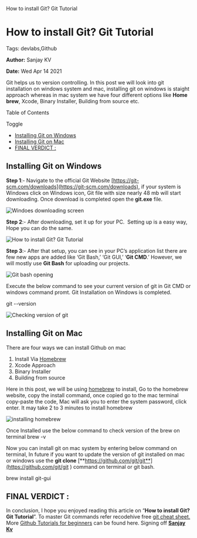    How to install Git? Git Tutorial

How to install Git? Git Tutorial
================================

Tags: devlabs,Github

**Author:** Sanjay KV

**Date:** Wed Apr 14 2021

Git helps us to version controlling. In this post we will look into git installation on windows system and mac, installing git on windows is staight approach whereas in mac system we have four different options like **Home brew**, Xcode, Binary Installer, Building from source etc.

Table of Contents

Toggle

*   [Installing Git on Windows](https://recodehive.com/how-to-install-git-git-tutorial/#Installing_Git_on_Windows "Installing Git on Windows")
*   [Installing Git on Mac](https://recodehive.com/how-to-install-git-git-tutorial/#Installing_Git_on_Mac "Installing Git on Mac")
*   [FINAL VERDICT :](https://recodehive.com/how-to-install-git-git-tutorial/#FINAL_VERDICT "FINAL VERDICT :")

**Installing Git on Windows**
-----------------------------

**Step 1**:- Navigate to the official Git Website [https://git-scm.com/downloads](https://git-scm.com/downloads), if your system is Windows click on Windows icon, Git file with size nearly 48 mb will start downloading. Once download is completed open the **git.exe** file.

![Windoes downloading screen](https://recodehive.com/wp-content/uploads/2021/04/image-174.png)

**Step 2**:- After downloading, set it up for your PC.  Setting up is a easy way, Hope you can do the same.

![How to install Git? Git Tutorial](https://recodehive.com/wp-content/uploads/2021/04/image-176.png)

**Step 3**:- After that setup, you can see in your PC’s application list there are few new apps are added like ‘Git Bash,’ ‘Git GUI,’ ‘**Git CMD**.’ However, we will mostly use **Git Bash** for uploading our projects.

![Git bash opening ](https://recodehive.com/wp-content/uploads/2021/04/image-178.png)

Execute the below command to see your current version of git in Git CMD or windows command promt. Git Installation on Windows is completed.

git --version

![Checking version of git](https://recodehive.com/wp-content/uploads/2021/04/image-179.png)

**Installing Git on Mac**
-------------------------

There are four ways we can install Github on mac
1. Install Via [Homebrew](https://brew.sh/)
2. Xcode Approach
3. Binary Installer
4. Building from source

Here in this post, we will be using [homebrew](https://brew.sh/) to install, Go to the homebrew website, copy the install command, once copied go to the mac terminal copy-paste the code, Mac will ask you to enter the system password, click enter. It may take 2 to 3 minutes to install homebrew

![installing homebrew](https://recodehive.com/wp-content/uploads/2021/04/image-181.png)

Once Installed use the below command to check version of the brew on terminal
brew -v

Now you can install git on mac system by entering below command on terminal, In future if you want to update the version of git installed on mac or windows use the **git clone** [**https://github.com/git/git**](https://github.com/git/git ) command on terminal or git bash.

brew install git-gui

FINAL VERDICT :
---------------

In conclusion, I hope you enjoyed reading this article on “**How to install Git? Git Tutorial**”. To master Git commands refer recodehive free [git cheat sheet.](https://recodehive.com/git-cheat-sheet-50-git-commands-git-tutorials/) More [Github Tutorials for beginners](https://recodehive.com/github-tutorials/) can be found here. Signing off **[Sanjay Kv](https://recodehive.com/about-us/)**